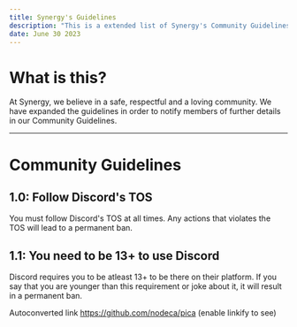 ```yaml
---
title: Synergy's Guidelines
description: "This is a extended list of Synergy's Community Guidelines."
date: June 30 2023
---
```


# What is this?
At Synergy, we believe in a safe, respectful and a loving community. We have expanded the guidelines in order to notify members of further details in our Community Guidelines.

---

# Community Guidelines

## 1.0: Follow Discord's TOS 
You must follow Discord's TOS at all times. Any actions that violates the TOS will lead to a permanent ban.

## 1.1: You need to be 13+ to use Discord
Discord requires you to be atleast 13+ to be there on their platform. If you say that you are younger than this requirement or joke about it, it will result in a permanent ban.

Autoconverted link https://github.com/nodeca/pica (enable linkify to see)
